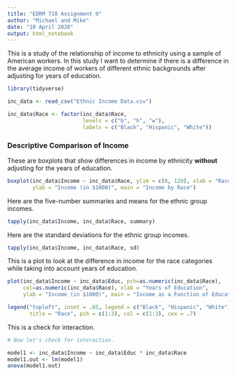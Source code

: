---
title: "EDRM 718 Assignment 9"
author: "Michael and Mike"
date: "10 April 2020"
output: html_notebook
---

This is a study of the relationship of income to ethnicity using a sample of
American workers. In this study I want to determine if there is a difference
in the average income of workers of different ethnic backgrounds after 
adjusting for years of education.

```{r include=FALSE}

library(tidyverse)

inc_data <- read_csv("Ethnic Income Data.csv")

inc_data$Race <- factor(inc_data$Race,
                        levels = c("b", "h", "w"),
                        labels = c("Black", "Hispanic", "White"))

```


### Descriptive Comparison of Income

These are boxplots that show differences in income by ethnicity **without**
adjusting for the years of education.

```{r}

boxplot(inc_data$Income ~ inc_data$Race, ylim = c(0, 120), xlab = "Race",
        ylab = "Income (in $1000)", main = "Income by Race")

```

Here are the five-number summaries and means for the ethnic group incomes.

```{r}

tapply(inc_data$Income, inc_data$Race, summary)

```

Here are the standard deviations for the ethnic group incomes.

```{r}

tapply(inc_data$Income, inc_data$Race, sd)

```

This is a plot to look at the difference in income for the race categories 
while taking into account years of education.

```{r}

plot(inc_data$Income ~ inc_data$Educ, pch=as.numeric(inc_data$Race),
     col=as.numeric(inc_data$Race), xlab = "Years of Education",
     ylab = "Income (in $1000)", main = "Income as a Function of Education by        Race")

legend("topleft", inset = .05, legend = c("Black", "Hispanic", "White"),
       title = "Race", pch = c(1:3), col = c(1:3), cex = .7)

```



This is a check for interaction.

```{r}
# Now let's check for interaction.

model1 <- inc_data$Income ~ inc_data$Educ * inc_data$Race
model1.out <- lm(model1)
anova(model1.out)

```

